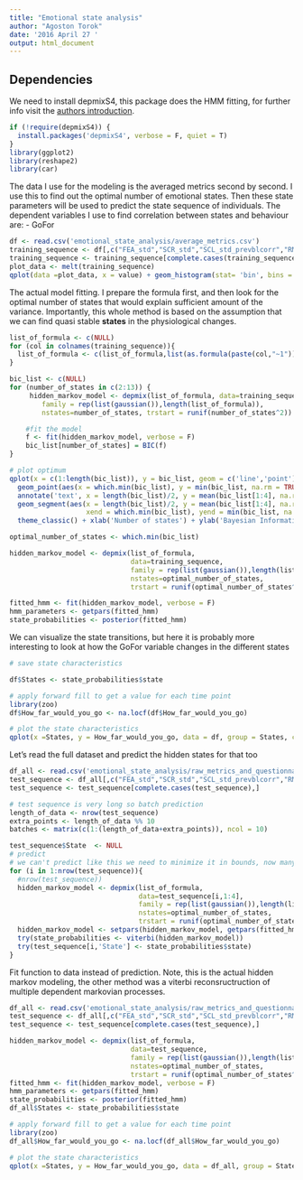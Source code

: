 ```yaml
---
title: "Emotional state analysis"
author: "Agoston Torok"
date: '2016 April 27 '
output: html_document
---
```


## Dependencies

We need to install depmixS4, this package does the HMM fitting, for further info visit the [authors introduction](https://cran.r-project.org/web/packages/depmixS4/vignettes/depmixS4.pdf). 

```r
if (!require(depmixS4)) {
  install.packages('depmixS4', verbose = F, quiet = T)
}
library(ggplot2)
library(reshape2)
library(car)
```

The data I use for the modeling is the averaged metrics second by second. I use this to find out the optimal number of emotional states. Then these state parameters will be used to predict the state sequence of individuals. The dependent variables I use to find correlation between states and behaviour are:
- GoFor

```r
df <- read.csv('emotional_state_analysis/average_metrics.csv')
training_sequence <- df[,c("FEA_std","SCR_std","SCL_std_prevblcorr","RMSSD_std_globalblcorr")]  
training_sequence <- training_sequence[complete.cases(training_sequence),]
plot_data <- melt(training_sequence)
qplot(data =plot_data, x = value) + geom_histogram(stat= 'bin', bins = 100) + facet_wrap(~variable, scales = 'free') 

```

The actual model fitting. I prepare the formula first, and then look for the optimal number of states that would explain sufficient amount of the variance. Importantly, this whole method is based on the assumption that we can find quasi stable **states** in the physiological changes.  

```r
list_of_formula <- c(NULL)
for (col in colnames(training_sequence)){
  list_of_formula <- c(list_of_formula,list(as.formula(paste(col,"~1"))))
}

bic_list <- c(NULL)
for (number_of_states in c(2:13)) {
     hidden_markov_model <- depmix(list_of_formula, data=training_sequence, 
        family = rep(list(gaussian()),length(list_of_formula)),
        nstates=number_of_states, trstart = runif(number_of_states^2))

    #fit the model 
    f <- fit(hidden_markov_model, verbose = F)
    bic_list[number_of_states] = BIC(f)
}

# plot optimum 
qplot(x = c(1:length(bic_list)), y = bic_list, geom = c('line','point')) + 
  geom_point(aes(x = which.min(bic_list), y = min(bic_list, na.rm = TRUE)), size = 5, color = 'red') +
  annotate('text', x = length(bic_list)/2, y = mean(bic_list[1:4], na.rm = TRUE), label = 'Optimum reached at', hjust = 0.5, vjust = 0) + 
  geom_segment(aes(x = length(bic_list)/2, y = mean(bic_list[1:4], na.rm = TRUE), 
                   xend = which.min(bic_list), yend = min(bic_list, na.rm = TRUE)), arrow = arrow()) +
  theme_classic() + xlab('Number of states') + ylab('Bayesian Information Criteria')

optimal_number_of_states <- which.min(bic_list)

hidden_markov_model <- depmix(list_of_formula, 
                              data=training_sequence, 
                              family = rep(list(gaussian()),length(list_of_formula)),
                              nstates=optimal_number_of_states, 
                              trstart = runif(optimal_number_of_states^2))

fitted_hmm <- fit(hidden_markov_model, verbose = F)
hmm_parameters <- getpars(fitted_hmm)
state_probabilities <- posterior(fitted_hmm)
```

We can visualize the state transitions, but here it is probably more interesting to look at how the GoFor variable changes in the different states

```r
# save state characteristics

df$States <- state_probabilities$state

# apply forward fill to get a value for each time point
library(zoo)
df$How_far_would_you_go <- na.locf(df$How_far_would_you_go)

# plot the state characteristics
qplot(x =States, y = How_far_would_you_go, data = df, group = States, colour = factor(States), geom = c('violin','jitter')) + theme_classic()

```

Let's read the full dataset and predict the hidden states for that too

```r
df_all <- read.csv('emotional_state_analysis/raw_metrics_and_questionnaire.csv')
test_sequence <- df_all[,c("FEA_std","SCR_std","SCL_std_prevblcorr","RMSSD_std_globalblcorr")]
test_sequence <- test_sequence[complete.cases(test_sequence),]

# test sequence is very long so batch prediction
length_of_data <- nrow(test_sequence)
extra_points <- length_of_data %% 10
batches <- matrix(c(1:(length_of_data+extra_points)), ncol = 10)

test_sequence$State  <- NULL
# predict
# we can't predict like this we need to minimize it in bounds, now many datapoints are out of bounds.
for (i in 1:nrow(test_sequence)){
  #nrow(test_sequence))
  hidden_markov_model <- depmix(list_of_formula, 
                                data=test_sequence[i,1:4], 
                                family = rep(list(gaussian()),length(list_of_formula)),
                                nstates=optimal_number_of_states, 
                                trstart = runif(optimal_number_of_states^2))
  hidden_markov_model <- setpars(hidden_markov_model, getpars(fitted_hmm))
  try(state_probabilities <- viterbi(hidden_markov_model))
  try(test_sequence[i,'State'] <- state_probabilities$state)
}

```

Fit function to data instead of prediction. Note, this is the actual hidden markov modeling, the other method was a viterbi reconsructruction of multiple dependent markovian processes. 

```r
df_all <- read.csv('emotional_state_analysis/raw_metrics_and_questionnaire.csv')
test_sequence <- df_all[,c("FEA_std","SCR_std","SCL_std_prevblcorr","RMSSD_std_globalblcorr")]
test_sequence <- test_sequence[complete.cases(test_sequence),]

hidden_markov_model <- depmix(list_of_formula, 
                              data=test_sequence, 
                              family = rep(list(gaussian()),length(list_of_formula)),
                              nstates=optimal_number_of_states, 
                              trstart = runif(optimal_number_of_states^2))
fitted_hmm <- fit(hidden_markov_model, verbose = F)
hmm_parameters <- getpars(fitted_hmm)
state_probabilities <- posterior(fitted_hmm)
df_all$States <- state_probabilities$state

# apply forward fill to get a value for each time point
library(zoo)
df_all$How_far_would_you_go <- na.locf(df_all$How_far_would_you_go)

# plot the state characteristics
qplot(x =States, y = How_far_would_you_go, data = df_all, group = States, colour = factor(States), geom = c('violin','jitter')) + theme_classic()
```
